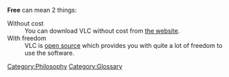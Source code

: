 '''Free''' can mean 2 things:
;Without cost
:You can download VLC without cost from [https://www.videolan.org/vlc the website].
;With freedom
:VLC is [[open source]] which provides you with quite a lot of freedom to use the software.

[[Category:Philosophy]] [[Category:Glossary]]